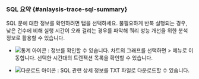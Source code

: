 ### SQL 요약 {#anlaysis-trace-sql-summary}

<ImgLang img="analysis-tx-sql-summary.png" desc="SQL 요약" />

SQL 문에 대한 정보를 확인하려면 <Cmdname sid="TTL06129" className="uitext" /> 탭을 선택하세요. 불필요하게 반복 실행되는 경우, 낮은 건수에 비해 실행 시간이 오래 걸리는 경우를 파악해 쿼리 성능 개선을 위한 분석 정보로 활용할 수 있습니다.

* ![통계 아이콘](/img/ic-static.svg) : <Cmdname sid="transaction_statistics" className="uitext" /> 정보를 확인할 수 있습니다. 차트의 그래프를 선택하면 <Cmdname sid="side_analysis" className="uitext" /> &gt; <Cmdname sid="side_txSearch" className="uitext" /> 메뉴로 이동합니다. 선택한 시간대의 트랜잭션 목록을 확인할 수 있습니다.

* ![다운로드 아이콘](/img/ico-download.svg) <Cmdname sid="sql" className="uitext" />: SQL 관련 상세 정보를 TXT 파일로 다운로드할 수 있습니다.